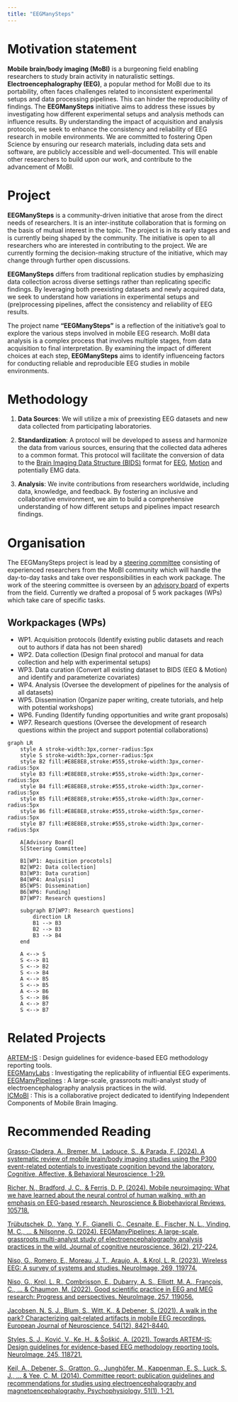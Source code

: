 ```yaml
---
title: "EEGManySteps"
---
```


#  Motivation statement 
**Mobile brain/body imaging (MoBI)** is a burgeoning field enabling researchers to study brain activity in naturalistic settings. **Electroencephalography (EEG)**, a popular method for MoBI due to its portability, often faces challenges related to inconsistent experimental setups and data processing pipelines. This can hinder the reproducibility of findings.
The **EEGManySteps** initiative aims to address these issues by investigating how different experimental setups and analysis methods can influence results. By understanding the impact of acquisition and analysis protocols, we seek to enhance the consistency and reliability of EEG research in mobile environments.
We are committed to fostering Open Science by ensuring our research materials, including data sets and software, are publicly accessible and well-documented. This will enable other researchers to build upon our work, and contribute to the advancement of MoBI.

# Project
**EEGManySteps** is a community-driven initiative that arose from the direct needs of researchers. It is an inter-institute collaboration that is forming on the basis of mutual interest in the topic. The project is in its early stages and is currently being shaped by the community. The initiative is open to all researchers who are interested in contributing to the project. We are currently forming the decision-making structure of the initiative, which may change through further open discussions.

**EEGManySteps** differs from traditional replication studies by emphasizing data collection across diverse settings rather than replicating specific findings. By leveraging both preexisting datasets and newly acquired data, we seek to understand how variations in experimental setups and (pre)processing pipelines, affect the consistency and reliability of EEG results. 

The project name **"EEGManySteps"** is a reflection of the initiative's goal to explore the various steps involved in mobile EEG research. MoBI data analysis is a complex process that involves multiple stages, from data acquisition to final interpretation. By examining the impact of different choices at each step, **EEGManySteps** aims to identify influenceing factors for conducting reliable and reproducible EEG studies in mobile environments. 


# Methodology

1. **Data Sources**: We will utilize a mix of preexisting EEG datasets and new data collected from participating laboratories. 

2. **Standardization**: A protocol will be developed to assess and harmonize the data from various sources, ensuring that the collected data adheres to a common format. This protocol will facilitate the conversion of data to the [Brain Imaging Data Structure (BIDS)](https://bids-specification.readthedocs.io/en/stable/) format for [EEG](https://www.nature.com/articles/s41597-019-0104-8), [Motion](https://www.nature.com/articles/s41597-024-03559-8) and potentially EMG data.

3. **Analysis**: We invite contributions from researchers worldwide, including data, knowledge, and feedback. By fostering an inclusive and collaborative environment, we aim to build a comprehensive understanding of how different setups and pipelines impact research findings.


# Organisation

The EEGManySteps project is lead by a [steering committee](./team.qmd#steering-committee-members) consisting of experienced researchers from the MoBI community which will handle the day-to-day tasks and take over responsibilities in each work package. The work of the steering committee is overseen by an [advisory board](./team.qmd#advisory-board-members) of experts from the field. Currently we drafted a proposal of 5 work packages (WPs) which take care of specific tasks.

## Workpackages (WPs)

- WP1. Acquisition protocols (Identify existing public datasets and reach out to authors if data has not been shared)
- WP2. Data collection (Design final protocol and manual for data collection and help with experimental setups)
- WP3. Data curation (Convert all existing dataset to BIDS (EEG & Motion) and identify and parameterize covariates)
- WP4. Analysis (Oversee the development of pipelines for the analysis of all datasets)
- WP5. Dissemination (Organize paper writing, create tutorials, and help with potential workshops)
- WP6. Funding (Identify funding opportunities and write grant proposals)
- WP7. Research questions (Oversee the development of research questions within the project and support potential collaborations)

```mermaid
graph LR
    style A stroke-width:3px,corner-radius:5px
    style S stroke-width:3px,corner-radius:5px
    style B2 fill:#E8E8E8,stroke:#555,stroke-width:3px,corner-radius:5px
    style B3 fill:#E8E8E8,stroke:#555,stroke-width:3px,corner-radius:5px
    style B4 fill:#E8E8E8,stroke:#555,stroke-width:3px,corner-radius:5px
    style B5 fill:#E8E8E8,stroke:#555,stroke-width:3px,corner-radius:5px
    style B6 fill:#E8E8E8,stroke:#555,stroke-width:5px,corner-radius:5px
    style B7 fill:#E8E8E8,stroke:#555,stroke-width:3px,corner-radius:5px

    A[Advisory Board]
    S[Steering Committee]

    B1[WP1: Aquisition procotols]
    B2[WP2: Data collection]
    B3[WP3: Data curation]
    B4[WP4: Analysis]
    B5[WP5: Dissemination]
    B6[WP6: Funding]
    B7[WP7: Research questions]

    subgraph B7[WP7: Research questions]
        direction LR
        B1 --> B3
        B2 --> B3
        B3 --> B4
    end

    A <--> S
    S <--> B1
    S <--> B2
    S <--> B4
    A <--> B5
    S <--> B5
    A <--> B6
    S <--> B6
    A <--> B7
    S <--> B7

```


# Related Projects 
[ARTEM-IS](https://www.incf.org/sig/incf-working-group-artemis) : Design guidelines for evidence-based EEG methodology reporting tools.     
[EEGManyLabs](https://osf.io/yb3pq/)      : Investigating the replicability of influential EEG experiments.     
[EEGManyPipelines](https://eegmanypipelines.github.io/) : A large-scale, grassroots multi-analyst study of electroencephalography analysis practices in the wild.     
[ICMoBI](https://www.icmobi.org/)         : This is a collaborative project dedicated to identifying Independent Components of Mobile Brain Imaging.      

# Recommended Reading 
[Grasso-Cladera, A., Bremer, M., Ladouce, S., & Parada, F. (2024). A systematic review of mobile brain/body imaging studies using the P300 event-related potentials to investigate cognition beyond the laboratory. Cognitive, Affective, & Behavioral Neuroscience, 1-29.](https://link.springer.com/article/10.3758/s13415-024-01190-z)

[Richer, N., Bradford, J. C., & Ferris, D. P. (2024). Mobile neuroimaging: What we have learned about the neural control of human walking, with an emphasis on EEG-based research. Neuroscience & Biobehavioral Reviews, 105718.](https://linkinghub.elsevier.com/retrieve/pii/S0149763424001878)

[Trübutschek, D., Yang, Y. F., Gianelli, C., Cesnaite, E., Fischer, N. L., Vinding, M. C., ... & Nilsonne, G. (2024). EEGManyPipelines: A large-scale, grassroots multi-analyst study of electroencephalography analysis practices in the wild. Journal of cognitive neuroscience, 36(2), 217-224.](https://direct.mit.edu/jocn/article/36/2/217/118308/EEGManyPipelines-A-Large-scale-Grassroots-Multi)

[Niso, G., Romero, E., Moreau, J. T., Araujo, A., & Krol, L. R. (2023). Wireless EEG: A survey of systems and studies. NeuroImage, 269, 119774.](https://www.sciencedirect.com/science/article/pii/S1053811922008953)

[Niso, G., Krol, L. R., Combrisson, E., Dubarry, A. S., Elliott, M. A., François, C., ... & Chaumon, M. (2022). Good scientific practice in EEG and MEG research: Progress and perspectives. NeuroImage, 257, 119056.](https://www.sciencedirect.com/science/article/pii/S1053811922001859)

[Jacobsen, N. S. J., Blum, S., Witt, K., & Debener, S. (2021). A walk in the park? Characterizing gait‐related artifacts in mobile EEG recordings. European Journal of Neuroscience, 54(12), 8421-8440.](https://onlinelibrary.wiley.com/doi/full/10.1111/ejn.14965)

[Styles, S. J., Ković, V., Ke, H., & Šoškić, A. (2021). Towards ARTEM-IS: Design guidelines for evidence-based EEG methodology reporting tools. NeuroImage, 245, 118721.](https://www.sciencedirect.com/science/article/pii/S1053811921009939)

[Keil, A., Debener, S., Gratton, G., Junghöfer, M., Kappenman, E. S., Luck, S. J., ... & Yee, C. M. (2014). Committee report: publication guidelines and recommendations for studies using electroencephalography and magnetoencephalography. Psychophysiology, 51(1), 1-21.](https://onlinelibrary.wiley.com/doi/10.1111/psyp.12147)